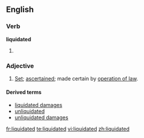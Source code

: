 ==English==
===Verb===
'''liquidated'''
# {{past of|[[liquidate]]}}

===Adjective===
{{en-adj}}
# {{legal}} [[set|Set]]; [[ascertained]]; made certain by [[operation of law]].

====Derived terms====
*[[liquidated damages]]
*[[unliquidated]]
*[[unliquidated damages]]

[[fr:liquidated]]
[[te:liquidated]]
[[vi:liquidated]]
[[zh:liquidated]]